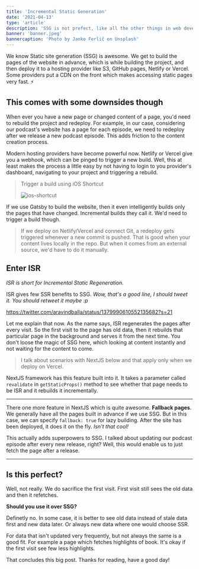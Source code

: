 ```yaml
---
title: 'Incremental Static Generation'
date: '2021-04-13'
type: 'article'
description: 'SSG is not prefect, like all the other things in web development. And ISR makes SSG powerful but it has downsides too.'
banner: 'banner.jpeg'
bannercaption: 'Photo by Janko Ferlič on Unsplash'
---
```


We know Static site generation (SSG) is awesome. We get to build the pages of the website in advance, which is while building the project, and then deploy it to a hosting provider like S3, GitHub pages, Netlify or Vercel. Some providers put a CDN on the front which makes accessing static pages very fast. ⚡️

## This comes with some downsides though

When ever you have a new page or changed content of a page, you'd need to rebuild the project and redeploy. For example, in our case, considering our podcast's website has a page for each episode, we need to redeploy after we release a new podcast episode. This adds friction to the content creation process.

Modern hosting providers have become powerful now. Netlify or Vercel give you a webhook, which can be pinged to trigger a new build. Well, this at least makes the process a little easy by not having to login to you provider's dashboard, navigating to your project and triggering a rebuild.

> Trigger a build using iOS Shortcut
>
> ![ios-shortcut](./shortcut.png)

If we use Gatsby to build the website, then it even intelligently builds only the pages that have changed. Incremental builds they call it. We'd need to trigger a build though.

> If we deploy on Netlify/Vercel and connect Git, a redeploy gets triggered whenever a new commit is pushed. That is good when your content lives locally in the repo. But when it comes from an external source, we'd have to do it manually.

## Enter ISR

_ISR is short for Incremental Static Regeneration._

ISR gives few SSR benefits to SSG. _Wow, that's a good line, I should tweet it. You should retweet it maybe :p_

https://twitter.com/aravindballa/status/1379990610552135682?s=21

Let me explain that now. As the name says, ISR regenerates the pages after every visit. So the first visit to the page has old data, then it rebuilds that particular page in the background and serves it from the next time. You don't loose the magic of SSG here, which looking at content instantly and not waiting for the content to come.

> I talk about scenarios with NextJS below and that apply only when we deploy on Vercel.

NextJS framework has this feature built into it. It takes a parameter called `revalidate` in `getStaticProps()` method to see whether that page needs to be ISR and it rebuilds it incrementally.

---

There one more feature in NextJS which is quite awesome. **Fallback pages**. We generally have all the pages built in advance if we use SSG. But in this case, we can specify `fallback: true` for lazy building. After the site has been deployed, it does it on the fly. _Isn't that cool!_

This actually adds superpowers to SSG. I talked about updating our podcast episode after every new release, right? Well, this would enable us to just fetch the page after a release.

---

## Is this perfect?

Well, not really. We do sacrifice the first visit. First visit still sees the old data and then it refetches.

**Should you use it over SSG?**

Definetly no. In some case, it is better to see old data instead of stale data first and new data later. Or always new data where one would choose SSR.

For data that isn't updated very frequently, but not always the same is a good fit. For example a page which fetches highlights of book. It's okay if the first visit see few less highlights.

That concludes this big post. Thanks for reading, have a good day!
